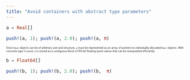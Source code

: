 ```yaml
---
title: "Avoid containers with abstract type parameters"
---
```


```julia
a = Real[]

push!(a, 1); push!(a, 2.0); push!(a, π)

```

:::: {style="font-size: 0.5em" }
Since `Real` objects can be of arbitrary size and structure, `a` must be represented as an array of pointers to individually allocated `Real` objects. With concrete type `Float64`, `b` is stored as a contiguous block of 64-bit floating-point values that can be manipulated efficiently.
::::


```julia
b = Float64[]

push!(b, 1); push!(b, 2.0); push!(b,  π)
```
